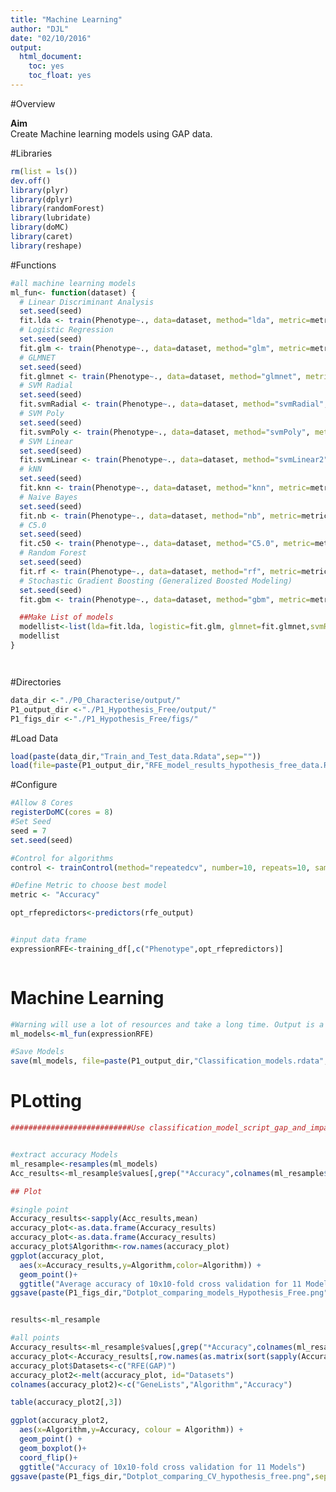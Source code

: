 ```yaml
---
title: "Machine Learning"
author: "DJL"
date: "02/10/2016"
output:
  html_document:
    toc: yes
    toc_float: yes
---
```


#Overview

**Aim**  
Create Machine learning models using GAP data. 


#Libraries
```r
rm(list = ls())
dev.off()
library(plyr)
library(dplyr)
library(randomForest)
library(lubridate)
library(doMC)
library(caret)
library(reshape)

```

#Functions
```r

#all machine learning models
ml_fun<- function(dataset) {
  # Linear Discriminant Analysis
  set.seed(seed)
  fit.lda <- train(Phenotype~., data=dataset, method="lda", metric=metric, preProc=c("center", "scale"), trControl=control)
  # Logistic Regression
  set.seed(seed)
  fit.glm <- train(Phenotype~., data=dataset, method="glm", metric=metric, trControl=control)
  # GLMNET
  set.seed(seed)
  fit.glmnet <- train(Phenotype~., data=dataset, method="glmnet", metric=metric, preProc=c("center", "scale"), trControl=control)
  # SVM Radial
  set.seed(seed)
  fit.svmRadial <- train(Phenotype~., data=dataset, method="svmRadial", metric=metric, preProc=c("center", "scale"), trControl=control, fit=FALSE)
  # SVM Poly
  set.seed(seed)
  fit.svmPoly <- train(Phenotype~., data=dataset, method="svmPoly", metric=metric, preProc=c("center", "scale"), trControl=control, fit=FALSE)
  # SVM Linear
  set.seed(seed)
  fit.svmLinear <- train(Phenotype~., data=dataset, method="svmLinear2", metric=metric, preProc=c("center", "scale"), trControl=control, fit=FALSE)
  # kNN
  set.seed(seed)
  fit.knn <- train(Phenotype~., data=dataset, method="knn", metric=metric, preProc=c("center", "scale"), trControl=control)
  # Naive Bayes
  set.seed(seed)
  fit.nb <- train(Phenotype~., data=dataset, method="nb", metric=metric, trControl=control)
  # C5.0
  set.seed(seed)
  fit.c50 <- train(Phenotype~., data=dataset, method="C5.0", metric=metric, trControl=control)
  # Random Forest
  set.seed(seed)
  fit.rf <- train(Phenotype~., data=dataset, method="rf", metric=metric, trControl=control)
  # Stochastic Gradient Boosting (Generalized Boosted Modeling)
  set.seed(seed)
  fit.gbm <- train(Phenotype~., data=dataset, method="gbm", metric=metric, trControl=control, verbose=FALSE)

  ##Make List of models
  modellist<-list(lda=fit.lda, logistic=fit.glm, glmnet=fit.glmnet,svmRad=fit.svmRadial,svmPoly=fit.svmPoly,svmLinear=fit.svmLinear, knn=fit.knn, nb=fit.nb,c50=fit.c50, rf=fit.rf, gbm=fit.gbm)
  modellist
}




```


#Directories
```r
data_dir <-"./P0_Characterise/output/"
P1_output_dir <-"./P1_Hypothesis_Free/output/"
P1_figs_dir <-"./P1_Hypothesis_Free/figs/"

```

#Load Data
```r

load(paste(data_dir,"Train_and_Test_data.Rdata",sep=""))
load(file=paste(P1_output_dir,"RFE_model_results_hypothesis_free_data.Rdata",sep=""))


```

#Configure
```r

#Allow 8 Cores
registerDoMC(cores = 8) 
#Set Seed
seed = 7
set.seed(seed)

#Control for algorithms
control <- trainControl(method="repeatedcv", number=10, repeats=10, sampling="down", savePredictions="all") ## Steve added sampling argument. READ!!

#Define Metric to choose best model
metric <- "Accuracy"

opt_rfepredictors<-predictors(rfe_output)


#input data frame
expressionRFE<-training_df[,c("Phenotype",opt_rfepredictors)]



```

# Machine Learning
```r

#Warning will use a lot of resources and take a long time. Output is a list of machine learning models. 
ml_models<-ml_fun(expressionRFE)

#Save Models
save(ml_models, file=paste(P1_output_dir,"Classification_models.rdata",sep=""), compress = T)

```



# PLotting
```r

###########################Use classification_model_script_gap_and_impact.rmd


#extract accuracy Models
ml_resample<-resamples(ml_models)
Acc_results<-ml_resample$values[,grep("*Accuracy",colnames(ml_resample$values))]

## Plot 

#single point
Accuracy_results<-sapply(Acc_results,mean)
accuracy_plot<-as.data.frame(Accuracy_results)
accuracy_plot<-as.data.frame(Accuracy_results)
accuracy_plot$Algorithm<-row.names(accuracy_plot)
ggplot(accuracy_plot,
  aes(x=Accuracy_results,y=Algorithm,color=Algorithm)) +
  geom_point()+ 
  ggtitle("Average accuracy of 10x10-fold cross validation for 11 Models")
ggsave(paste(P1_figs_dir,"Dotplot_comparing_models_Hypothesis_Free.png",sep=""))


results<-ml_resample

#all points
Accuracy_results<-ml_resample$values[,grep("*Accuracy",colnames(ml_resample$values))]
accuracy_plot<-Accuracy_results[,row.names(as.matrix(sort(sapply(Accuracy_results,mean),decreasing = F)))]
accuracy_plot$Datasets<-c("RFE(GAP)")
accuracy_plot2<-melt(accuracy_plot, id="Datasets")
colnames(accuracy_plot2)<-c("GeneLists","Algorithm","Accuracy")

table(accuracy_plot2[,3])

ggplot(accuracy_plot2,
  aes(x=Algorithm,y=Accuracy, colour = Algorithm)) +
  geom_point() + 
  geom_boxplot()+
  coord_flip()+
  ggtitle("Accuracy of 10x10-fold cross validation for 11 Models")
ggsave(paste(P1_figs_dir,"Dotplot_comparing_CV_hypothesis_free.png",sep=""))


```
